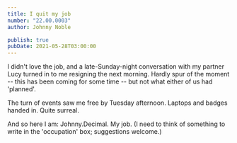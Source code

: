 ```yaml
---
title: I quit my job
number: "22.00.0003"
author: Johnny Noble

publish: true
pubDate: 2021-05-28T03:00:00
---
```


I didn't love the job, and a late-Sunday-night conversation with my partner Lucy turned in to me resigning the next morning. Hardly spur of the moment -- this has been coming for some time -- but not what either of us had 'planned'.

The turn of events saw me free by Tuesday afternoon. Laptops and badges handed in. Quite surreal.

And so here I am: Johnny.Decimal. My job. (I need to think of something to write in the 'occupation' box; suggestions welcome.)
